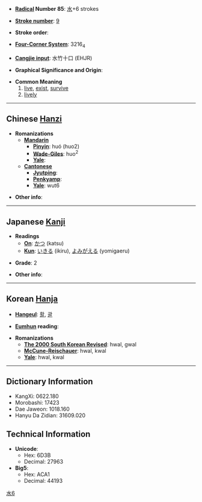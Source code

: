 * '''[[Wiktionary:Chinese radical index| Radical]] Number 85''': [[Wiktionary:Chinese radical index 水|水]]+6 strokes

* '''[[Wiktionary:Chinese total strokes index|Stroke number]]''': [[Wiktionary:Chinese total strokes index 9|9]]

* '''Stroke order''': 

* '''[[Wiktionary:Chinese four corner index|Four-Corner System]]''': 3216<sub>4</sub>

* '''[[Wiktionary:Chinese Cangjie index|Cangjie input]]''': 水竹十口 (EHJR)

* '''Graphical Significance and Origin''': 

* '''Common Meaning'''
*#[[live]], [[exist]], [[survive]]
*# [[lively]]

----

== Chinese [[Hanzi]] ==

* '''Romanizations'''
** '''[[Mandarin]]'''
*** '''[[Pinyin]]''': huó (huo2)
*** '''[[Wade-Giles]]''': huo<sup>2</sup>
*** '''[[Yale]]''': 
** '''[[Cantonese]]'''
*** '''[[Jyutping]]''':
*** '''[[Penkyamp]]''': 
*** '''[[Yale]]''': wut6

* '''Other info''': 

----

== Japanese [[Kanji]] ==

* '''Readings'''
** '''[[On]]''': [[かつ]] (katsu)
** '''[[Kun]]''': [[いきる]] (ikiru), [[よみがえる]] (yomigaeru)

* '''Grade''': 2 [[Category:Grade 2 kanji|水6]]

* '''Other info''':  

----

== Korean [[Hanja]] ==

* '''[[Hangeul]]''': [[활]], [[괄]]

* '''[[Eumhun]] reading''': 

* '''Romanizations'''
** '''[[The 2000 South Korean Revised Romanization|The 2000 South Korean Revised]]''': hwal, gwal
** '''[[McCune-Reischauer]]''': hwal, kwal
** '''[[Yale]]''': hwal, kwal

----

== Dictionary Information ==

* KangXi: 0622.180
* Morobashi: 17423
* Dae Jaweon: 1018.160
* Hanyu Da Zidian: 31609.020

== Technical Information ==

* '''Unicode''':
** Hex: 6D3B
** Decimal: 27963
* '''Big5''':
** Hex: ACA1
** Decimal: 44193